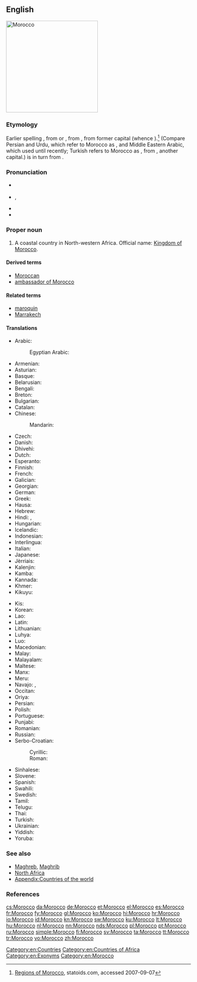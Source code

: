 {{also|morocco}}
==English==
[[Image:Morocco (orthographic projection).svg|250px|thumb|right|Morocco]]
{{wikipedia}}

===Etymology===
Earlier spelling {{term|Marocco|lang=en}}, from {{etyl|es|en}} {{term|Marruecos|lang=es}} or {{etyl|pt|en}} {{term|Marrocos|lang=pt}}, from {{etyl|ML.|en}} {{term|Marrochium|lang=la}}, from former capital {{term||Marrakech|lang=la}} (whence {{etyl|en|-}} {{term|Marrakech|lang=en}}).<ref>[http://www.statoids.com/uma.html Regions of Morocco], statoids.com, accessed 2007-09-07</ref> (Compare Persian and Urdu, which refer to Morocco as {{term|مراکش|sc=Arab|lang=fa||marâkeš}}, and Middle Eastern Arabic, which used {{term|مراكش|sc=Arab|lang=fa||marraakush}} until recently; Turkish refers to Morocco as {{term|Fas|lang=tr}}, from {{term|Fas||Fez|lang=tr}}, another capital.) {{term||Marrakech}} is in turn from {{etyl|ber|en}} {{term||Murt n Akush|Land of God}}.

===Pronunciation===
* {{a|UK}} {{IPA|/məˈrɒkəʊ/|lang=en}}
* {{a|US}} {{enPR|məräk'ō}}, {{IPAchar|/məˈrɑkoʊ/}}
* {{audio|En-us-Morocco.ogg|Audio (US)|lang=en}}
* {{rhymes|ɒkəʊ|lang=en}}

===Proper noun===
{{en-proper noun}}

# A coastal country in North-western Africa. Official name: [[Kingdom of Morocco]].

====Derived terms====
* [[Moroccan]]
* [[ambassador of Morocco]]

====Related terms====
* [[maroquin]]
* [[Marrakech]]

====Translations====
{{trans-top|country}}
* Arabic: {{t|ar|المغرب|m|tr=al-mághrib}}
*: Egyptian Arabic: {{t|arz|المغرب|f|tr=el mağreb|sc=Arab}}
* Armenian: {{t|hy|Մարոկկո|sc=Armn}}
* Asturian: {{t+|ast|Marruecos|m-p}}
* Basque: {{t+|eu|Maroko}}
* Belarusian: {{t|be|Марока|n|tr=Maróka|sc=Cyrl}}
* Bengali: {{t|bn|মরোক্কো|tr=Marōkkō|sc=Beng}}
* Breton: {{t|br|Maroko}}
* Bulgarian: {{t|bg|Мароко|tr=Maróko}}
* Catalan: {{t+|ca|Marroc|m}}
* Chinese:
*: Mandarin: {{t+|cmn|摩洛哥|tr=Móluògē|sc=Hani}}
* Czech: {{t+|cs|Maroko|m}}
* Danish: {{t+|da|Marokko}}
* Dhivehi: {{t|dv|މައުރިބު|sc=Thaa|tr=Ma‘uribu}}
* Dutch: {{t+|nl|Marokko}}
* Esperanto: {{t|eo|Maroko}}
* Finnish: {{t+|fi|Marokko}}
* French: {{t+|fr|Maroc|m}}
* Galician: {{t+|gl|Marrocos|m-p}}
* Georgian: {{t|ka|მაროკო|sc=Geor}}
* German: {{t+|de|Marokko}}
* Greek: {{t+|el|Μαρόκο|n|tr=Maróko}}
* Hausa: {{t|ha|Maroko|alt=Màr̃ōkò|f}}
* Hebrew: {{t|he|מרוקו|tr=Maroko}}
* Hindi: {{t+|hi|मोरक्को|tr=Morakko|sc=Deva}}, {{t|hi|मराकेश|tr=marākeś|sc=Deva}}
* Hungarian: {{t+|hu|Marokkó}}
* Icelandic: {{t+|is|Marokkó}}
* Indonesian: {{t|id|Moroko}}
* Interlingua: {{t|ia|Marroco}}
* Italian: {{t+|it|Marocco|m}}
* Japanese: {{t+|ja|モロッコ|tr=Morokko}}
* Jèrriais: {{t|roa-jer|Maroc|m}}
* Kalenjin: {{t|kln|Moroko}}
* Kamba: {{t|kam|Moroko}}
* Kannada: {{t+|kn|ಮೊರಾಕೊ|sc=Knda|tr=Morāko}}
* Khmer: {{t|km|ម៉ារ៉ុក|tr=Maarok|sc=Khmr}}
* Kikuyu: {{t|ki|Moroko}}
{{trans-mid}}
* Kis: {{t|kis|Moroko}}
* Korean: {{t+|ko|모로코|tr=Moroko|sc=Hang}}
* Lao: {{t|lo|ມາລົກ|tr=maalok|sc=Laoo}}
* Latin: {{t|la|Marocum|}}
* Lithuanian: {{t+|lt|Marokas|m}}
* Luhya: {{t|luy|Moroko}}
* Luo: {{t|luo|Moroko}}
* Macedonian: {{t|mk|Мароко|n|tr=Maróko}}
* Malay: {{t|ms|Maghribi}}
* Malayalam: {{t|ml|മൊറോക്കൊ|sc=Mlym|tr=meāṟēākkeā}}
* Maltese: {{t|mt|il-[[Marokk]]}}
* Manx: {{t|gv|Maroc|f|alt=Yn Varoc}}
* Meru: {{t|mer|Moroko}}
* Navajo: {{t|nv|Moroko‎}}, {{t|nv|Máághwib bikéyah}}
* Occitan: {{t+|oc|Marròc|m}}
* Oriya: {{t|or|ମୋରୋକୋ|sc=Orya|tr=mōrōkō}}
* Persian: {{t+|fa|مراکش|tr=Marâkeš|sc=fa-Arab}}
* Polish: {{t+|pl|Maroko}}
* Portuguese: {{t+|pt|Marrocos|m-p}}
* Punjabi: {{t-needed|pa}}
* Romanian: {{t|ro|Maroc|n}}
* Russian: {{t+|ru|Марокко|n|tr=Marókko}}
* Serbo-Croatian:
*: Cyrillic: {{t|sh|Мароко|m}}
*: Roman: {{t+|sh|Maroko|m}}
* Sinhalese: {{t|si|මොරොක්කෝව|tr=morokkōva|sc=Sinh}}
* Slovene: {{t+|sl|Maroko|m}}
* Spanish: {{t+|es|Marruecos|m}}
* Swahili: {{t+|sw|Moroko}}
* Swedish: {{t+|sv|Marocko}}
* Tamil: {{t|ta|மொரோக்கோ|sc=Taml|tr=morōkkō}}
* Telugu: {{t+|te|మొరాకో|sc=Telu|tr=morākō}}
* Thai: {{t+|th|โมร็อกโก|tr=mohrókgoh}}
* Turkish: {{t+|tr|Fas}}
* Ukrainian: {{t+|uk|Марокко|n|tr=Marókko|sc=Cyrl}}
* Yiddish: {{t|yi|מאראקא|alt=מאַראָקאָ|tr=Maroko}}
* Yoruba: {{t|yo|Mòrókò}}
{{trans-bottom}}

===See also===
* [[Maghreb]], [[Maghrib]]
* [[North Africa]]
* [[Appendix:Countries of the world]]

===References===
<references/>

[[Category:en:Countries]]
[[Category:en:Countries of Africa]]
[[Category:en:Exonyms]]
[[Category:en:Morocco]]

[[cs:Morocco]]
[[da:Morocco]]
[[de:Morocco]]
[[et:Morocco]]
[[el:Morocco]]
[[es:Morocco]]
[[fr:Morocco]]
[[fy:Morocco]]
[[gl:Morocco]]
[[ko:Morocco]]
[[hi:Morocco]]
[[hr:Morocco]]
[[io:Morocco]]
[[id:Morocco]]
[[kn:Morocco]]
[[sw:Morocco]]
[[ku:Morocco]]
[[lt:Morocco]]
[[hu:Morocco]]
[[nl:Morocco]]
[[nn:Morocco]]
[[nds:Morocco]]
[[pl:Morocco]]
[[pt:Morocco]]
[[ru:Morocco]]
[[simple:Morocco]]
[[fi:Morocco]]
[[sv:Morocco]]
[[ta:Morocco]]
[[tt:Morocco]]
[[tr:Morocco]]
[[vo:Morocco]]
[[zh:Morocco]]